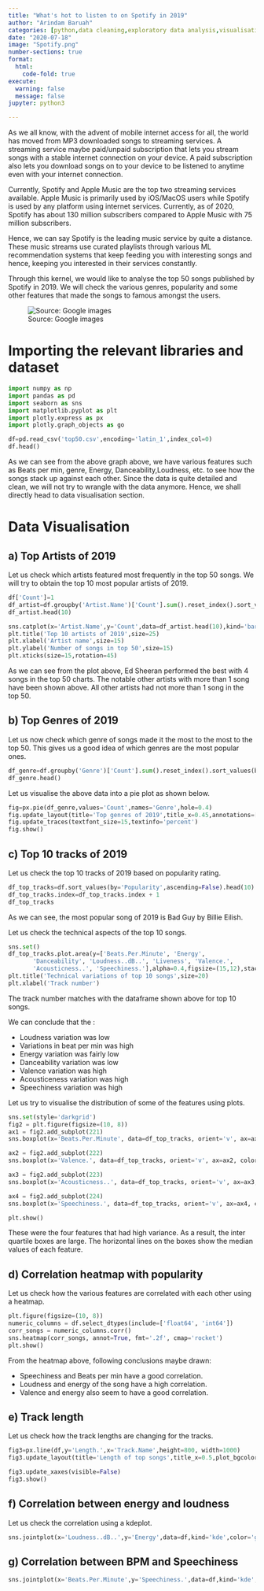 ```yaml
---
title: "What's hot to listen to on Spotify in 2019"
author: "Arindam Baruah"
categories: [python,data cleaning,exploratory data analysis,visualisation]
date: "2020-07-18"
image: "Spotify.png"
number-sections: true
format: 
  html:
    code-fold: true
execute: 
  warning: false
  message: false
jupyter: python3

---
```



As we all know, with the advent of mobile internet access for all, the world has moved from MP3 downloaded songs to streaming services. A streaming service maybe paid/unpaid subscription that lets you stream songs with a stable internet connection on your device. A paid subscription also lets you download songs on to your device to be listened to anytime even with your internet connection.

Currently, Spotify and Apple Music are the top two streaming services available. Apple Music is primarily used by iOS/MacOS users while Spotify is used by any platform using internet services. Currently, as of 2020, Spotify has about 130 million subscribers compared to Apple Music with 75 million subscribers.

Hence, we can say Spotify is the leading music service by quite a distance. These music streams use curated playlists through various ML recommendation systems that keep feeding you with interesting songs and hence, keeping you interested in their services constantly.

Through this kernel, we would like to analyse the top 50 songs published by Spotify in 2019. We will check the various genres, popularity and some other features that made the songs to famous amongst the users.

![Source: Google images](spotify.png)

# Importing the relevant libraries and dataset


```python
import numpy as np
import pandas as pd
import seaborn as sns
import matplotlib.pyplot as plt
import plotly.express as px
import plotly.graph_objects as go
```

```python
df=pd.read_csv('top50.csv',encoding='latin_1',index_col=0)
df.head()
```

As we can see from the above graph above, we have various features such as Beats per min, genre, Energy, Danceability,Loudness, etc. to see how the songs stack up against each other. Since the data is quite detailed and clean, we will not try to wrangle with the data anymore. Hence, we shall directly head to data visualisation section.

# Data Visualisation


## a) Top Artists of 2019

Let us check which artists featured most frequently in the top 50 songs. We will try to obtain the top 10 most popular artists of 2019.

```python
df['Count']=1
df_artist=df.groupby('Artist.Name')['Count'].sum().reset_index().sort_values(by='Count',ascending=False)
df_artist.head(10)
```

```python
sns.catplot(x='Artist.Name',y='Count',data=df_artist.head(10),kind='bar',height=8,aspect=2,palette='winter')
plt.title('Top 10 artists of 2019',size=25)
plt.xlabel('Artist name',size=15)
plt.ylabel('Number of songs in top 50',size=15)
plt.xticks(size=15,rotation=45)
```

As we can see from the plot above, Ed Sheeran performed the best with 4 songs in the top 50 charts. The notable other artists with more than 1 song have been shown above. All other artists had not more than 1 song in the top 50.


## b) Top Genres of 2019

Let us now check which genre of songs made it the most to the most to the top 50. This gives us a good idea of which genres are the most popular ones.

```python
df_genre=df.groupby('Genre')['Count'].sum().reset_index().sort_values(by='Count',ascending=False)
df_genre.head()
```

Let us visualise the above data into a pie plot as shown below.

```python
fig=px.pie(df_genre,values='Count',names='Genre',hole=0.4)
fig.update_layout(title='Top genres of 2019',title_x=0.45,annotations=[dict(text='Genre',font_size=20, showarrow=False,height=800,width=700)])
fig.update_traces(textfont_size=15,textinfo='percent')
fig.show()
```

## c) Top 10 tracks of 2019

Let us check the top 10 tracks of 2019 based on popularity rating.

```python
df_top_tracks=df.sort_values(by='Popularity',ascending=False).head(10).reset_index(drop=True)
df_top_tracks.index=df_top_tracks.index + 1
df_top_tracks
```

As we can see, the most popular song of 2019 is Bad Guy by Billie Eilish.

Let us check the technical aspects of the top 10 songs.

```python
sns.set()
df_top_tracks.plot.area(y=['Beats.Per.Minute', 'Energy',
       'Danceability', 'Loudness..dB..', 'Liveness', 'Valence.',
       'Acousticness..', 'Speechiness.'],alpha=0.4,figsize=(15,12),stacked=True)
plt.title('Technical variations of top 10 songs',size=20)
plt.xlabel('Track number')

```

The track number matches with the dataframe shown above for top 10 songs.

We can conclude that the :

* Loudness variation was low
* Variations in beat per min was high
* Energy variation was fairly low
* Danceability variation was low
* Valence variation was high
* Acousticeness variation was high
* Speechiness variation was high


Let us try to visualise the distribution of some of the features using plots.

```python


sns.set(style='darkgrid')
fig2 = plt.figure(figsize=(10, 8))
ax1 = fig2.add_subplot(221)
sns.boxplot(x='Beats.Per.Minute', data=df_top_tracks, orient='v', ax=ax1)

ax2 = fig2.add_subplot(222)
sns.boxplot(x='Valence.', data=df_top_tracks, orient='v', ax=ax2, color='indianred')

ax3 = fig2.add_subplot(223)
sns.boxplot(x='Acousticness..', data=df_top_tracks, orient='v', ax=ax3, color='green')

ax4 = fig2.add_subplot(224)
sns.boxplot(x='Speechiness.', data=df_top_tracks, orient='v', ax=ax4, color='yellow')

plt.show()
```

These were the four features that had high variance. As a result, the inter quartile boxes are large. The horizontal lines on the boxes show the median values of each feature.


## d) Correlation heatmap with popularity

Let us check how the various features are correlated with each other using a heatmap.

```python
plt.figure(figsize=(10, 8))
numeric_columns = df.select_dtypes(include=['float64', 'int64'])
corr_songs = numeric_columns.corr()
sns.heatmap(corr_songs, annot=True, fmt='.2f', cmap='rocket')
plt.show()
```

From the heatmap above, following conclusions maybe drawn:

* Speechiness and Beats per min have a good correlation.
* Loudness and energy of the song have a high correlation.
* Valence and energy also seem to have a good correlation.


## e) Track length

Let us check how the track lengths are changing for the tracks.

```python
fig3=px.line(df,y='Length.',x='Track.Name',height=800, width=1000)
fig3.update_layout(title='Length of top songs',title_x=0.5,plot_bgcolor="black")

fig3.update_xaxes(visible=False)
fig3.show()
```

## f) Correlation between energy and loudness

Let us check the correlation using a kdeplot.

```python
sns.jointplot(x='Loudness..dB..',y='Energy',data=df,kind='kde',color='green')
```

## g) Correlation between BPM and Speechiness

```python
sns.jointplot(x='Beats.Per.Minute',y='Speechiness.',data=df,kind='kde',color='red')
```


